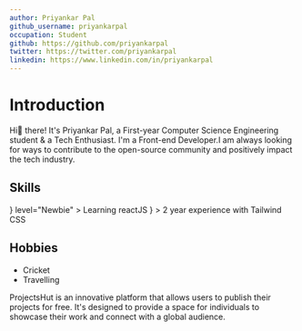 ```yaml
---
author: Priyankar Pal
github_username: priyankarpal
occupation: Student
github: https://github.com/priyankarpal
twitter: https://twitter.com/priyankarpal
linkedin: https://www.linkedin.com/in/priyankarpal
---
```


# Introduction

Hi👋 there! It's Priyankar Pal, a First-year Computer Science Engineering student & a Tech Enthusiast. I'm a Front-end Developer.I am always looking for ways to contribute to the open-source community and positively impact the tech industry.

## Skills

<Tabs>

<Tab title="Frame Work">
  <Skills title="Frame Works">
    <Skill
      name="React"
      href="https://reactjs.org/"
      icon={
        <svg role="img" viewBox="0 0 24 24" xmlns="http://www.w3.org/2000/svg">
          <title>ReactJs</title>
          <path d="M14.23 12.004a2.236 2.236 0 0 1-2.235 2.236 2.236 2.236 0 0 1-2.236-2.236 2.236 2.236 0 0 1 2.235-2.236 2.236 2.236 0 0 1 2.236 2.236zm2.648-10.69c-1.346 0-3.107.96-4.888 2.622-1.78-1.653-3.542-2.602-4.887-2.602-.41 0-.783.093-1.106.278-1.375.793-1.683 3.264-.973 6.365C1.98 8.917 0 10.42 0 12.004c0 1.59 1.99 3.097 5.043 4.03-.704 3.113-.39 5.588.988 6.38.32.187.69.275 1.102.275 1.345 0 3.107-.96 4.888-2.624 1.78 1.654 3.542 2.603 4.887 2.603.41 0 .783-.09 1.106-.275 1.374-.792 1.683-3.263.973-6.365C22.02 15.096 24 13.59 24 12.004c0-1.59-1.99-3.097-5.043-4.032.704-3.11.39-5.587-.988-6.38-.318-.184-.688-.277-1.092-.278zm-.005 1.09v.006c.225 0 .406.044.558.127.666.382.955 1.835.73 3.704-.054.46-.142.945-.25 1.44-.96-.236-2.006-.417-3.107-.534-.66-.905-1.345-1.727-2.035-2.447 1.592-1.48 3.087-2.292 4.105-2.295zm-9.77.02c1.012 0 2.514.808 4.11 2.28-.686.72-1.37 1.537-2.02 2.442-1.107.117-2.154.298-3.113.538-.112-.49-.195-.964-.254-1.42-.23-1.868.054-3.32.714-3.707.19-.09.4-.127.563-.132zm4.882 3.05c.455.468.91.992 1.36 1.564-.44-.02-.89-.034-1.345-.034-.46 0-.915.01-1.36.034.44-.572.895-1.096 1.345-1.565zM12 8.1c.74 0 1.477.034 2.202.093.406.582.802 1.203 1.183 1.86.372.64.71 1.29 1.018 1.946-.308.655-.646 1.31-1.013 1.95-.38.66-.773 1.288-1.18 1.87-.728.063-1.466.098-2.21.098-.74 0-1.477-.035-2.202-.093-.406-.582-.802-1.204-1.183-1.86-.372-.64-.71-1.29-1.018-1.946.303-.657.646-1.313 1.013-1.954.38-.66.773-1.286 1.18-1.868.728-.064 1.466-.098 2.21-.098zm-3.635.254c-.24.377-.48.763-.704 1.16-.225.39-.435.782-.635 1.174-.265-.656-.49-1.31-.676-1.947.64-.15 1.315-.283 2.015-.386zm7.26 0c.695.103 1.365.23 2.006.387-.18.632-.405 1.282-.66 1.933-.2-.39-.41-.783-.64-1.174-.225-.392-.465-.774-.705-1.146zm3.063.675c.484.15.944.317 1.375.498 1.732.74 2.852 1.708 2.852 2.476-.005.768-1.125 1.74-2.857 2.475-.42.18-.88.342-1.355.493-.28-.958-.646-1.956-1.1-2.98.45-1.017.81-2.01 1.085-2.964zm-13.395.004c.278.96.645 1.957 1.1 2.98-.45 1.017-.812 2.01-1.086 2.964-.484-.15-.944-.318-1.37-.5-1.732-.737-2.852-1.706-2.852-2.474 0-.768 1.12-1.742 2.852-2.476.42-.18.88-.342 1.356-.494zm11.678 4.28c.265.657.49 1.312.676 1.948-.64.157-1.316.29-2.016.39.24-.375.48-.762.705-1.158.225-.39.435-.788.636-1.18zm-9.945.02c.2.392.41.783.64 1.175.23.39.465.772.705 1.143-.695-.102-1.365-.23-2.006-.386.18-.63.406-1.282.66-1.933zM17.92 16.32c.112.493.2.968.254 1.423.23 1.868-.054 3.32-.714 3.708-.147.09-.338.128-.563.128-1.012 0-2.514-.807-4.11-2.28.686-.72 1.37-1.536 2.02-2.44 1.107-.118 2.154-.3 3.113-.54zm-11.83.01c.96.234 2.006.415 3.107.532.66.905 1.345 1.727 2.035 2.446-1.595 1.483-3.092 2.295-4.11 2.295-.22-.005-.406-.05-.553-.132-.666-.38-.955-1.834-.73-3.703.054-.46.142-.944.25-1.438zm4.56.64c.44.02.89.034 1.345.034.46 0 .915-.01 1.36-.034-.44.572-.895 1.095-1.345 1.565-.455-.47-.91-.993-1.36-1.565z" />
        </svg>
      }
      level="Newbie"
    >
      Learning reactJS
    </Skill>
    <Skill
      name="Tailwind CSS"
      href="https://tailwindcss.com/"
      level="Intermidiate"
      icon={
        <svg role="img" viewBox="0 0 24 24" xmlns="http://www.w3.org/2000/svg">
          <title>Tailwind CSS</title>
          <path d="M12.001,4.8c-3.2,0-5.2,1.6-6,4.8c1.2-1.6,2.6-2.2,4.2-1.8c0.913,0.228,1.565,0.89,2.288,1.624 C13.666,10.618,15.027,12,18.001,12c3.2,0,5.2-1.6,6-4.8c-1.2,1.6-2.6,2.2-4.2,1.8c-0.913-0.228-1.565-0.89-2.288-1.624 C16.337,6.182,14.976,4.8,12.001,4.8z M6.001,12c-3.2,0-5.2,1.6-6,4.8c1.2-1.6,2.6-2.2,4.2-1.8c0.913,0.228,1.565,0.89,2.288,1.624 c1.177,1.194,2.538,2.576,5.512,2.576c3.2,0,5.2-1.6,6-4.8c-1.2,1.6-2.6,2.2-4.2,1.8c-0.913-0.228-1.565-0.89-2.288-1.624 C10.337,13.382,8.976,12,6.001,12z" />
        </svg>
      }
    >
      2 year experience with Tailwind CSS
    </Skill>

  </Skills>
</Tab>

</Tabs>

## Hobbies

- Cricket
- Travelling

<Projects>
  <Project
    name="ProjectsHut"
    tldr="Show your projects to the world 🌎"
    image="https://raw.githubusercontent.com/priyankarpal/ProjectsHut/main/images/ph.png"
    livePreview="https://projectshut.vercel.app"
    repository="https://github.com/priyankarpal/ProjectsHut"
  >
ProjectsHut is an innovative platform that allows users to publish their projects for free. It's designed to provide a space for individuals to showcase their work and connect with a global audience.

  </Project>
</Projects>
